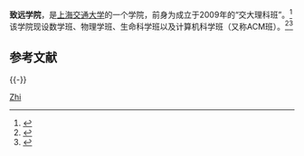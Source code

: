 {{Infobox University Department
 |名称              =致远学院
 |其他名称        =Zhiyuan College
 |徽标              =
 |徽标说明        =
 |图像名称        = Zhiyuan College SJTU.JPG
 |图像大小        = 230px
 |图像说明        = 致远学院入口
 |拉丁名称        =
 |隶属              =[[上海交通大学|上海交通大学]]
 |建立时间        =2010年1月21日
 |关闭时间        =
 |类型              =学院
 |下屬              =
 |主管官員        =
 |主席              =
 |院長              =[[張傑_(學者)|張傑]]
 |現任校長              =[[林忠欽_(學者)|林忠欽]]
 |常務副院長     =
 |副院長           =
 |系主任           =
 |所长              =
 |部长              =
 |主任              =
 |党委书记        =
 |头衔              =
 |头衔人名        =
 |教师              =
 |员工              =
 |学生              =
 |本科生           =
 |研究生           =
 |博士生           =
 |其他学生        =
 |地址              ={{CHN}}[[上海市|上海市]][[闵行区|闵行区]]
 |国家              =
 |省                 =
 |市                 =
 |坐标              =
 |网址              =[http://zhiyuan.sjtu.edu.cn/ zhiyuan.sjtu.edu.cn]
 |标志              =
 |脚注              =
}}

'''致远学院'''，是[[上海交通大学|上海交通大学]]的一个学院，前身为成立于2009年的“交大理科班”。<ref>{{Cite web |url=http://zhiyuan.sjtu.edu.cn/Events.aspx |title=学院大事 |accessdate=2012-01-05 |archive-date=2012-03-07 |archive-url=https://web.archive.org/web/20120307224008/http://zhiyuan.sjtu.edu.cn/Events.aspx |dead-url=no }}</ref>该学院现设数学班、物理学班、生命科学班以及计算机科学班（又称ACM班）。<ref>{{Cite web |url=http://zhiyuan.sjtu.edu.cn/Pages.aspx?Index=5 |title=学院简介 |accessdate=2012-01-05 |archive-date=2012-03-07 |archive-url=https://web.archive.org/web/20120307224119/http://zhiyuan.sjtu.edu.cn/Pages.aspx?Index=5 |dead-url=no }}</ref><ref>{{Cite web |url=http://zhiyuan.sjtu.edu.cn/Pages.aspx?Index=7 |title=历史传承 |accessdate=2012-01-05 |archive-date=2012-01-15 |archive-url=https://web.archive.org/web/20120115204437/http://zhiyuan.sjtu.edu.cn/Pages.aspx?Index=7 |dead-url=no }}</ref>

==参考文献==
{{Reflist}}

{{-}}
{{上海交通大学}}
{{珠峰计划}}

[[Category:上海交通大学院系|Zhi]]